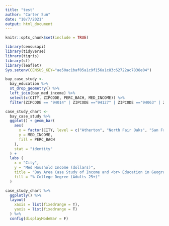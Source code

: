 ```yaml
---
title: "test"
author: "Carter Sun"
date: "10/7/2021"
output: html_document
---
```


```r
knitr::opts_chunk$set(include = TRUE)
```

```r
library(censusapi)
library(tidyverse)
library(tigris)
library(sf)
library(leaflet)
Sys.setenv(CENSUS_KEY="ae50ac1baf05a1c9f156a1c83c62722ac7838e04")
```

```r
bay_case_study <-
  bay_education %>% 
  st_drop_geometry() %>% 
  left_join(bay_med_income) %>% 
  select(c(CITY, ZIPCODE, PERC_BACH, MED_INCOME)) %>% 
  filter(ZIPCODE == "94014" | ZIPCODE =="94127" | ZIPCODE =="94063" | ZIPCODE == "94027")

case_study_chart <- 
  bay_case_study %>% 
  ggplot() + geom_bar(
    aes(
      x = factor(CITY, level = c("Atherton", "North Fair Oaks", "San Francisco", "Coloma")),
      y = MED_INCOME,
      fill = PERC_BACH
    ),
    stat = "identity"
  ) +
  labs (
    x = "City",
    y = "Med Houshold Income (dollars)",
    title = "Bay Area Case Study of Income and <br> Education in Geographically Close Cities",
    fill = "% College Degree (Adults 25+)"
  )

case_study_chart %>% 
  ggplotly() %>% 
  layout(
    xaxis = list(fixedrange = T),
    yaxis = list(fixedrange = T)
  ) %>% 
  config(displayModeBar = F)

```